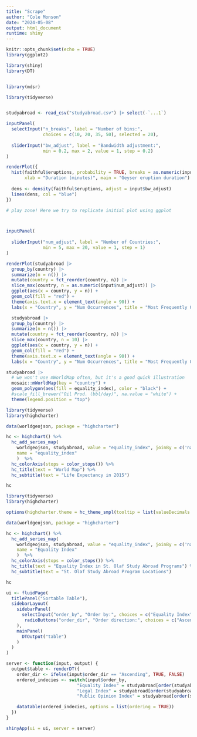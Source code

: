 ```yaml
---
title: "Scrape"
author: "Cole Monson"
date: "2024-05-08"
output: html_document
runtime: shiny
---
```


```r
knitr::opts_chunk$set(echo = TRUE)
library(ggplot2)

library(shiny)
library(DT)


library(mdsr)

library(tidyverse)


studyabroad <- read_csv("studyabroad.csv") |> select(-`...1`)

```

```r
inputPanel(
  selectInput("n_breaks", label = "Number of bins:",
              choices = c(10, 20, 35, 50), selected = 20),
  
  sliderInput("bw_adjust", label = "Bandwidth adjustment:",
              min = 0.2, max = 2, value = 1, step = 0.2)
)

renderPlot({
  hist(faithful$eruptions, probability = TRUE, breaks = as.numeric(input$n_breaks),
       xlab = "Duration (minutes)", main = "Geyser eruption duration")
  
  dens <- density(faithful$eruptions, adjust = input$bw_adjust)
  lines(dens, col = "blue")
})
```

```r
# play zone! Here we try to replicate initial plot using ggplot




```

```r
inputPanel(
  
  sliderInput("num_adjust", label = "Number of Countries:",
              min = 5, max = 20, value = 1, step = 1)
)

renderPlot(studyabroad |>
  group_by(country) |>
  summarize(n = n()) |>
  mutate(country = fct_reorder(country, n)) |>
  slice_max(country, n = as.numeric(input$num_adjust)) |>
  ggplot(aes(x = country, y = n)) +
  geom_col(fill = "red") +
  theme(axis.text.x = element_text(angle = 90)) +
  labs(x = "Country", y = "Num Occurrences", title = "Most Frequently Offered Destinations"))
```

```r
  studyabroad |>
  group_by(country) |>
  summarize(n = n()) |>
  mutate(country = fct_reorder(country, n)) |>
  slice_max(country, n = 10) |>
  ggplot(aes(x = country, y = n)) +
  geom_col(fill = "red") +
  theme(axis.text.x = element_text(angle = 90)) +
  labs(x = "Country", y = "Num Occurrences", title = "Most Frequently Offered Destinations")
```

```r
studyabroad |>
  # we won't use mWorldMap often, but it's a good quick illustration
  mosaic::mWorldMap(key = "country") +
  geom_polygon(aes(fill = equality_index), color = "black") + 
  #scale_fill_brewer("Oil Prod. (bbl/day)", na.value = "white") +
  theme(legend.position = "top")
```

```r
library(tidyverse)
library(highcharter)

data(worldgeojson, package = "highcharter")

hc <- highchart() %>%
  hc_add_series_map(
    worldgeojson, studyabroad, value = "equality_index", joinBy = c('name','country'),
    name = "equality_index"
    )  %>% 
  hc_colorAxis(stops = color_stops()) %>% 
  hc_title(text = "World Map") %>% 
  hc_subtitle(text = "Life Expectancy in 2015")

hc
```



```r
library(tidyverse)
library(highcharter)

options(highcharter.theme = hc_theme_smpl(tooltip = list(valueDecimals = 2)))

data(worldgeojson, package = "highcharter")

hc <- highchart() %>%
  hc_add_series_map(
    worldgeojson, studyabroad, value = "equality_index", joinBy = c('name','country'),
    name = "Equality Index"
    )  %>% 
  hc_colorAxis(stops = color_stops()) %>% 
  hc_title(text = "Equality Index in St. Olaf Study Abroad Programs") %>% 
  hc_subtitle(text = "St. Olaf Study Abroad Program Locations")

hc

```

```r
ui <- fluidPage(
  titlePanel("Sortable Table"),
  sidebarLayout(
    sidebarPanel(
      selectInput("order_by", "Order by:", choices = c("Equality Index", "Legal Index", "Public Opinion Index")),
       radioButtons("order_dir", "Order direction:", choices = c("Ascending", "Descending"))
    ),
    mainPanel(
      DTOutput("table")
    )
  )
)

server <- function(input, output) {
  output$table <- renderDT({
    order_dir <- ifelse(input$order_dir == "Ascending", TRUE, FALSE)
    ordered_indecies <- switch(input$order_by,
                           "Equality Index" = studyabroad[order(studyabroad$equality_index), ],
                           "Legal Index" = studyabroad[order(studyabroad$legal_index), ],
                           "Public Opinion Index" = studyabroad[order(studyabroad$public_opinion_index), ])

    datatable(ordered_indecies, options = list(ordering = TRUE))
  })
}

shinyApp(ui = ui, server = server)
```

